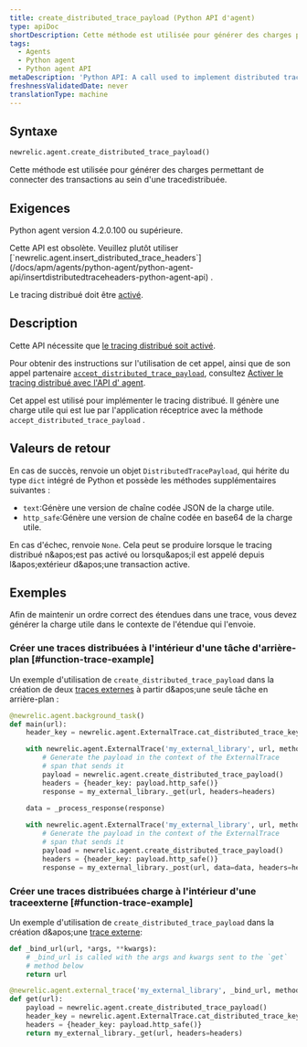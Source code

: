 ```yaml
---
title: create_distributed_trace_payload (Python API d'agent)
type: apiDoc
shortDescription: Cette méthode est utilisée pour générer des charges permettant de connecter des transactions au sein d'une tracedistribuée.
tags:
  - Agents
  - Python agent
  - Python agent API
metaDescription: 'Python API: A call used to implement distributed tracing.'
freshnessValidatedDate: never
translationType: machine
---
```


## Syntaxe

```py
newrelic.agent.create_distributed_trace_payload()
```

Cette méthode est utilisée pour générer des charges permettant de connecter des transactions au sein d&apos;une tracedistribuée.

## Exigences

Python agent version 4.2.0.100 ou supérieure.

<Callout variant="caution">
  Cette API est obsolète. Veuillez plutôt utiliser [`newrelic.agent.insert_distributed_trace_headers`](/docs/apm/agents/python-agent/python-agent-api/insertdistributedtraceheaders-python-agent-api) .
</Callout>

Le tracing distribué doit être [activé](/docs/enable-distributed-tracing#python).

## Description

Cette API nécessite que [le tracing distribué soit activé](/docs/enable-distributed-tracing).

Pour obtenir des instructions sur l&apos;utilisation de cet appel, ainsi que de son appel partenaire [`accept_distributed_trace_payload`](/docs/agents/python-agent/python-agent-api/accept_distributed_trace_payload), consultez [Activer le tracing distribué avec l&apos;API d&apos; agent](/docs/enable-distributed-tracing#agent-apis).

Cet appel est utilisé pour implémenter le tracing distribué. Il génère une charge utile qui est lue par l&apos;application réceptrice avec la méthode `accept_distributed_trace_payload` .

## Valeurs de retour

En cas de succès, renvoie un objet `DistributedTracePayload`, qui hérite du type `dict` intégré de Python et possède les méthodes supplémentaires suivantes :

* `text`:Génère une version de chaîne codée JSON de la charge utile.
* `http_safe`:Génère une version de chaîne codée en base64 de la charge utile.

En cas d&apos;échec, renvoie `None`. Cela peut se produire lorsque le tracing distribué n&amp;apos;est pas activé ou lorsqu&amp;apos;il est appelé depuis l&amp;apos;extérieur d&amp;apos;une transaction active.

## Exemples

<Callout variant="important">
  Afin de maintenir un ordre correct des étendues dans une trace, vous devez générer la charge utile dans le contexte de l&apos;étendue qui l&apos;envoie.
</Callout>

### Créer une traces distribuées à l&apos;intérieur d&apos;une tâche d&apos;arrière-plan [#function-trace-example]

Un exemple d&apos;utilisation de `create_distributed_trace_payload` dans la création de deux [traces externes](/docs/agents/python-agent/python-agent-api/external-trace) à partir d&amp;apos;une seule tâche en arrière-plan :

```py
@newrelic.agent.background_task()
def main(url):
    header_key = newrelic.agent.ExternalTrace.cat_distributed_trace_key

    with newrelic.agent.ExternalTrace('my_external_library', url, method='GET'):
        # Generate the payload in the context of the ExternalTrace
        # span that sends it
        payload = newrelic.agent.create_distributed_trace_payload()
        headers = {header_key: payload.http_safe()}
        response = my_external_library._get(url, headers=headers)

    data = _process_response(response)
    
    with newrelic.agent.ExternalTrace('my_external_library', url, method='POST'):
        # Generate the payload in the context of the ExternalTrace
        # span that sends it
        payload = newrelic.agent.create_distributed_trace_payload()
        headers = {header_key: payload.http_safe()}
        response = my_external_library._post(url, data=data, headers=headers)
```

### Créer une traces distribuées charge à l&apos;intérieur d&apos;une traceexterne [#function-trace-example]

Un exemple d&apos;utilisation de `create_distributed_trace_payload` dans la création d&amp;apos;une [trace externe](/docs/agents/python-agent/python-agent-api/external-trace):

```py
def _bind_url(url, *args, **kwargs):
    # _bind_url is called with the args and kwargs sent to the `get`
    # method below
    return url

@newrelic.agent.external_trace('my_external_library', _bind_url, method='GET')
def get(url):
    payload = newrelic.agent.create_distributed_trace_payload()
    header_key = newrelic.agent.ExternalTrace.cat_distributed_trace_key
    headers = {header_key: payload.http_safe()}
    return my_external_library._get(url, headers=headers)
```